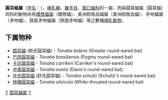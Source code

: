 {{Unreferenced|time=2019-03-31T10:30:56+00:00}}
{{Automatic taxobox
| taxon = Tonatia
| authority = Gray, 1827
}}

'''圓耳蝠屬'''（[[学名|学名]]：{{lang|la|''Tonatia''}}），[[哺乳綱|哺乳綱]]、[[翼手目|翼手目]]、[[葉口蝠科|葉口蝠科]]的一屬，而與圓耳蝠屬（圓耳蝠）同科的動物尚有[[纓唇蝠屬|纓唇蝠屬]]（纓唇蝠）、美洲假吸血蝠屬（美洲假吸血蝠）、矛吻蝠屬（矛吻蝠）、狹面矛吻蝠屬（狹面矛吻蝠）等之數種[[哺乳動物|哺乳動物]]。

==下属物种==
* [[圆耳蝠|圆耳蝠]] (斯氏圓耳蝠) - ''Tonatia bidens'' (Greater round-eared bat)
* [[巴西圓耳蝠|巴西圓耳蝠]] - ''Tonatia brasiliensis'' (Pygmy round-eared bat)
* [[卡氏圓耳蝠|卡氏圓耳蝠]] - ''Tonatia carrikeri'' (Carriker's round-eared bat)
* [[中美圓耳蝠|中美圓耳蝠]] - ''Tonatia evotis'' (Davis's round-eared bat)
* [[许氏圆耳蝠|许氏圆耳蝠]] (舒氏圓耳蝠) - ''Tonatia schulzi'' (Schultz's round-eared bat)
* [[林棲圓耳蝠|林棲圓耳蝠]] - ''Tonatia silvicola'' (White-throated round-eared bat)

{{Taxonbar|from=Q2896358}}

[[Category:葉口蝠科|Y]]
[[Category:圆耳蝠属|]]
[[Category:1827年描述的分类群|Y]]

{{哺乳动物小作品}}
